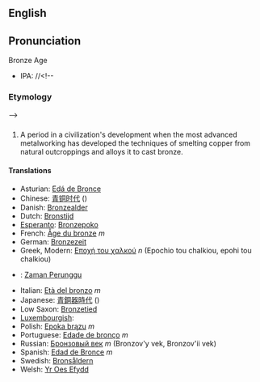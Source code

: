 {{Wikipedia}}
==English==
==Pronunciation==
Bronze Age
*IPA: //<!--

=== Etymology ===-->

=== ===
#A period in a civilization's development when the most advanced metalworking has developed the techniques of smelting copper from natural outcroppings and alloys it to cast bronze.

==== Translations ====

*Asturian: [[Edá de Bronce]]
*Chinese: [[青铜时代]] ()
*Danish: [[Bronzealder]]
*Dutch: [[Bronstijd]]
*[[Esperanto]]: [[Bronzepoko]]
*French: [[Âge du bronze]] ''m''
*German: [[Bronzezeit]]
*Greek, Modern: [[Εποχή του χαλκού]] ''n'' (Epochio tou chalkiou, epohi tou chalkiou)
*{{id}}: [[Zaman Perunggu]]
*Italian: [[Età del bronzo]] ''m''
*Japanese: [[青銅器時代]] ()
*Low Saxon: [[Bronzetied]]
*[[Luxembourgish]]: [[]]
*Polish: [[Epoka brązu]] ''m''
*Portuguese: [[Edade de bronço]] ''m''
*Russian: [[Бронзовый век]] ''m'' (Bronzov'y vek, Bronzov'ii vek)
*Spanish: [[Edad de Bronce]] ''m''
*Swedish: [[Bronsåldern]]
*Welsh: [[Yr Oes Efydd]]